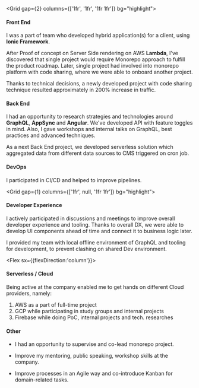 <Grid gap={2} columns={['1fr', '1fr', '1fr 1fr']} bg="highlight">
<Box m={1}>

#### Front End
I was a part of team who developed hybrid application(s) for a client, using **Ionic Framework**.

After Proof of concept on Server Side rendering on AWS **Lambda**, I've discovered that single project would require Monorepo approach to fulfill the product roadmap.
Later, single project had involved into monorepo platform with code sharing, where we were able to onboard another project.

Thanks to technical decisions, a newly developed project with code sharing technique resulted approximately in 200% increase in traffic.

</Box>
<Box m={1}>

#### Back End

I had an opportunity to research strategies and technologies around **GraphQL**, **AppSync** and **Angular**.
We've developed API with feature toggles in mind.
Also, I gave workshops and internal talks on GraphQL, best practices and advanced techniques.

As a next Back End project, we developed serverless solution which aggregated data from different data sources to CMS triggered on cron job.


#### DevOps

I participated in CI/CD and helped to improve pipelines.

  </Box>
</Grid>

<Grid gap={1} columns={['1fr', null, '1fr 1fr']} bg="highlight">
<Box m={1}>

#### Developer Experience

I actively participated in discussions and meetings to improve overall developer experience and tooling.
Thanks to overall DX, we were able to develop UI components ahead of time and connect it to business logic later.

I provided my team with local offline environment of GraphQL and tooling for development, to prevent clashing on shared Dev environment.

</Box>
<Box m={1}>

<Flex sx={{flexDirection:'column'}}>

#### Serverless / Cloud

Being active at the company enabled me to get hands on different Cloud providers, namely:

1. AWS as a part of full-time project
1. GCP while participating in study groups and internal projects
1. Firebase while doing PoC, internal projects and tech. researches

#### Other

- I had an opportunity to supervise and co-lead monorepo project.

- Improve my mentoring, public speaking, workshop skills at the company.

- Improve processes in an Agile way and co-introduce Kanban for domain-related tasks.

</Flex>
</Box>
</Grid>
